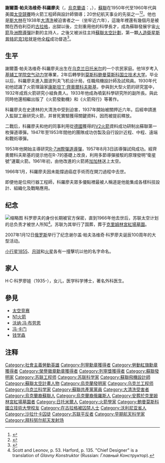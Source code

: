 {{noteTA
|G1 = Aero
}}
{{Refimprove|time=2019-2-20}}
{{Infobox_Person 
| name        = 谢尔盖·帕夫洛维奇·科罗廖夫<br />{{lang|ru|Серге́й Па́влович Королёв}}<br />{{lang|uk|Сергій Павлович Корольов}}
| residence   = 
| image       = File:Sergey Korolyov.jpg
| image_size   = 250px
| caption     = 科罗廖夫，攝於1933年。
| birth_name  = 
| birth_date  = {{OldStyleDate|1907年|1月12日|1906年12月30日}}
| birth_place = {{flag|俄罗斯帝国}}[[日托米尔|日托米尔]]
| death_date  = {{Death date and age|df=yes|1966|1|14|1907|1|12}}
| death_place = {{flag|苏联}}[[莫斯科|莫斯科]]
| death_cause = [[癌症|癌症]]
| known       = 
| occupation  = [[火箭|火箭]][[工程師|工程師]]與[[設計師|設計師]]
| known_for   = 主持设计苏联火箭与[[人造卫星|人造卫星]]
| spouse      = Xenia Vincentini<br />Nina Ivanovna Kotenkova<ref>Harford, p. 25, 94.</ref>
| children    = Natasha
| footnotes   =
| signature   = Sergei Korolyov Signature.svg
}}

'''謝爾蓋·帕夫洛维奇·科羅廖夫'''（{{lang-rus|'''Сергей Павлович Королёв'''|p =sʲɪrˈgʲej ˈpavɫəvʲɪtɕ kərɐˈlʲɵf|a=Ru-Sergei Pavlovich Korolev.ogg}}，[[烏克蘭语|烏克蘭语]]：{{lang|uk|'''Сергій Павлович Корольов'''}}，{{bd|1907年|1月12日|1966年|1月14日|catIdx=Королёв}}），[[蘇聯|蘇聯]]在1950年代至1960年代與美國[[太空競賽|太空競賽]]時火箭工程師與設計師領導；20世纪航天事业的先驱之一<ref>{{Cite web |url=http://energia-zem.ru/204.php |title=energia-zem.ru |access-date=2021-02-18 |archive-date=2011-08-15 |archive-url=https://web.archive.org/web/20110815170813/http://energia-zem.ru/204.php |dead-url=yes }}</ref><ref name="NTRS">{{cite document|author1=Sagdeyev, R. Z. |author2=Shtern, M. I. |title=The Conquest of Outer Space in the USSR 1974 |work=NASA |publisher=NASA Technical Reports Server |hdl=2060/19770010175 }}{{dead link|date=June 2016|bot=medic}}{{cbignore|bot=medic}}</ref>。他也是[[斯大林|斯大林]]在1938年[[大清洗|大清洗]]被迫害者之一（坐牢近六年），這幾年裡還有幾個月是被關在西伯利亞的[[古拉格|古拉格]]，出獄以後，立刻重用他的科學長才，成為蘇聯發展宇宙[[火箭|火箭]]及[[洲際導彈|洲際導彈]]計劃的主持人，之後又被派往主持[[蘇聯太空計劃|蘇聯太空計劃]]，第一顆[[人造衛星|人造衛星]][[斯普特尼克1号|斯普特尼克1号]]就是他[[蘇聯衛星計劃|全程]]成功督造<ref name=":0">{{Cite journal|last=West|first=John B.|date=1 October 2001|title=Historical aspects of the early Soviet/ Russian crewed space program|url=http://jap.physiology.org/content/91/4/1501|journal=Journal of Applied Physiology|volume=91|issue=4|pages=1501–1511|doi=10.1152/jappl.2001.91.4.1501|pmid=11568130|access-date=2021-02-18|archive-date=2017-11-16|archive-url=https://web.archive.org/web/20171116190238/http://jap.physiology.org/content/91/4/1501|dead-url=no}}</ref>。

== 生平 ==
謝爾蓋·帕夫洛维奇·科羅廖夫出生在[[乌克兰|乌克兰]][[日托米尔|日托米尔]]的一个农民家庭。他18岁考入[[基辅工学院|基辅工学院]][[空气动力学|空气动力学]]專業，2年后轉學到[[莫斯科|莫斯科]][[鲍曼莫斯科国立技术大学|鲍曼莫斯科国立技术大学]]。毕业以后，科羅廖夫進入圖波列夫飞机设计局，任職飛機設計師及試飛員。1930年代初他認識了火箭理論家[[康斯坦丁·齊奧爾科夫斯基|康斯坦丁·齊奧爾科夫斯基]]，參與到大型火箭的研究當中，1932年成爲火箭研究小組負責人。1933年他成為噴氣科學研究所的副所長。與此同時他還相繼出版了《火箭發動機》和《火箭飛行》等著作。

科羅廖夫在史達林的大清洗中受到迫害，1937年開始被關押近六年。后經申請進入監獄工廠研究火箭，并冒死實驗獲得關鍵資料，因而被提前釋放。

二戰后，科羅廖夫和他的同事利用從[[德國|德國]]獲得的[[V2火箭|V2火箭]]資料成功研制出蘇聯第一枚彈道導彈。1947年至1953年間他的團隊成功仿製及自行設計近程、中程、遠端和戰術導彈。

1953年他開始主導研究[[R-7弹道导弹|R-7洲際彈道導彈]]，1957年8月3日該導彈試飛成功。經齊奧爾科夫斯基的提示他在R-7的基礎上改良，利用多節導彈接駁的原理發明“衛星號”運載火箭。1961年初，由他改進的火箭將[[加加林|加加林]]送上太空。

1966年1月，科羅廖夫因未能撐過癌症手術而在開刀過程中去世。

即便他是位飛行器工程師，科羅廖夫眾多優點裡最被人稱道是他能集成各樣科技設計、組織化及戰略應用。

== 纪念 ==
[[File:The_Soviet_Union_1969_CPA_3731_stamp_(Sergei_Korolev).jpg|缩略图]]
科罗廖夫的身份长期被官方保密，直到1966年他去世后，苏联太空计划的总负责才被世人所知<ref name="Scott and Leonov, p. 53.">Scott and Leonov, p. 53. Harford, p. 135. "Chief Designer" is a translation of ''Glavny Konstruktor'' (Russian: ''Главный Конструктор'').</ref>。苏联为其举行了国葬，葬于[[克里姆林宮紅場墓園|克里姆林宮紅場墓園]]。

2007年1月12日[[俄罗斯|俄罗斯]]举行了纪念谢尔盖·帕夫洛维奇·科罗廖夫诞辰100周年的大型活动。

[[小行星1855|小行星1855]]、[[科羅廖夫撞擊坑_(月球)|月球]]和[[科羅廖夫撞擊坑_(火星)|火星]]各有一撞擊坑以他的名字命名。

== 家人 ==
H·C·科罗廖娃（1935-），女儿，医学科学博士，著名外科医生。
== 參見 ==
* [[太空竞赛|太空竞赛]]
* [[N1火箭|N1火箭]]
* [[沃纳·冯·布劳恩|沃纳·冯·布劳恩]]
* [[冯·卡门|冯·卡门]]
* [[钱学森|钱学森]]

== 注释 ==
<div class="references-small">
<references />
</div>

{{Authority control}}
{{DEFAULTSORT:Korolev, Sergei Pavlovich}}
[[Category:社會主義勞動英雄|Category:社會主義勞動英雄]]
[[Category:列寧勳章獲得者|Category:列寧勳章獲得者]]
[[Category:勞動紅旗勳章獲得者|Category:勞動紅旗勳章獲得者]]
[[Category:榮譽徽章勳章獲得者|Category:榮譽徽章勳章獲得者]]
[[Category:列寧獎獲得者|Category:列寧獎獲得者]]
[[Category:蘇聯發明家|Category:蘇聯發明家]]
[[Category:苏联工程师|Category:苏联工程师]]
[[Category:苏联科学家|Category:苏联科学家]]
[[Category:蘇聯飛機設計師|Category:蘇聯飛機設計師]]
[[Category:蘇聯太空計畫人物|Category:蘇聯太空計畫人物]]
[[Category:烏克蘭發明家|Category:烏克蘭發明家]]
[[Category:乌克兰工程师|Category:乌克兰工程师]]
[[Category:乌克兰科学家|Category:乌克兰科学家]]
[[Category:蘇聯共產黨黨員|Category:蘇聯共產黨黨員]]
[[Category:大清洗受害者|Category:大清洗受害者]]
[[Category:烏克蘭裔蘇聯人|Category:烏克蘭裔蘇聯人]]
[[Category:烏克蘭裔俄羅斯人|Category:烏克蘭裔俄羅斯人]]
[[Category:安葬於克里姆林宮紅場墓園者|Category:安葬於克里姆林宮紅場墓園者]]
[[Category:日托米爾人|Category:日托米爾人]]
[[Category:火箭學家|Category:火箭學家]]
[[Category:鮑曼莫斯科國立技術大學校友|Category:鮑曼莫斯科國立技術大學校友]]
[[Category:在古拉格被囚禁人士|Category:在古拉格被囚禁人士]]
[[Category:沃利尼亚省人|Category:沃利尼亚省人]]
[[Category:沙拉什卡囚徒|Category:沙拉什卡囚徒]]
[[Category:苏联平反者|Category:苏联平反者]]
[[Category:早期航天科学家|Category:早期航天科学家]]
[[Category:拜科努尔航天发射场|Category:拜科努尔航天发射场]]